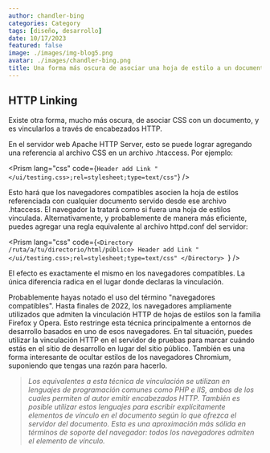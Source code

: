 ```yaml
---
author: chandler-bing
categories: Category
tags: [diseño, desarrollo]
date: 10/17/2023
featured: false
image: ./images/img-blog5.png
avatar: ./images/chandler-bing.png
title: Una forma más oscura de asociar una hoja de estilo a un documento
---
```



## HTTP Linking

Existe otra forma, mucho más oscura, de asociar CSS con un documento, y es vincularlos a través de encabezados HTTP.

En el servidor web Apache HTTP Server, esto se puede lograr agregando una referencia al archivo CSS en un archivo .htaccess. Por ejemplo:

<Prism
  lang="css"
  code={`Header add Link "</ui/testing.css>;rel=stylesheet;type=text/css"`}
/>

Esto hará que los navegadores compatibles asocien la hoja de estilos referenciada con cualquier documento servido desde ese archivo .htaccess. El navegador la tratará como si fuera una hoja de estilos vinculada. Alternativamente, y probablemente de manera más eficiente, puedes agregar una regla equivalente al archivo httpd.conf del servidor:

<Prism
  lang="css"
  code={`<Directory /ruta/a/tu/directorio/html/público>
Header add Link "</ui/testing.css>;rel=stylesheet;type=text/css"
</Directory>
`}
/>

El efecto es exactamente el mismo en los navegadores compatibles. La única diferencia radica en el lugar donde declaras la vinculación.

Probablemente hayas notado el uso del término "navegadores compatibles". Hasta finales de 2022, los navegadores ampliamente utilizados que admiten la vinculación HTTP de hojas de estilos son la familia Firefox y Opera. Esto restringe esta técnica principalmente a entornos de desarrollo basados en uno de esos navegadores. En tal situación, puedes utilizar la vinculación HTTP en el servidor de pruebas para marcar cuándo estás en el sitio de desarrollo en lugar del sitio público. También es una forma interesante de ocultar estilos de los navegadores Chromium, suponiendo que tengas una razón para hacerlo.

> _Los equivalentes a esta técnica de vinculación se utilizan en lenguajes de programación comunes como PHP e IIS, ambos de los cuales permiten al autor emitir encabezados HTTP. También es posible utilizar estos lenguajes para escribir explícitamente elementos de vínculo en el documento según lo que ofrezca el servidor del documento. Esta es una aproximación más sólida en términos de soporte del navegador: todos los navegadores admiten el elemento de vínculo._
